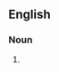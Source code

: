 {{also|inséminations}}

==English==

===Noun===
{{head|en|noun form}}

# {{plural of|insemination|lang=en}}